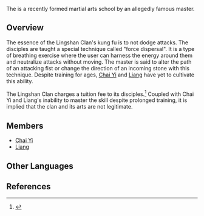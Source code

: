 {{Terminology Infobox
|type         = Martial Arts Clans
}}
The {{Lang|'''Lingshan Clan'''|zh=灵山派|zh_rm=Língshān-pài}} is a recently formed martial arts school by an allegedly famous master.

==Overview==
The essence of the Lingshan Clan's kung fu is to not dodge attacks. The disciples are taught a special technique called "force dispersal". It is a type of breathing exercise where the user can harness the energy around them and neutralize attacks without moving. The master is said to alter the path of an attacking fist or change the direction of an incoming stone with this technique. Despite training for ages, [[Chai Yi]] and [[Liang]] have yet to cultivate this ability.

The Lingshan Clan charges a tuition fee to its disciples.<ref>{{Ref/Quest|A Path Through the Storm}}</ref> Coupled with Chai Yi and Liang's inability to master the skill despite prolonged training, it is implied that the clan and its arts are not legitimate.

==Members==
* [[Chai Yi]]
* [[Liang]]

==Other Languages==
{{Other Languages
|en      = Lingshan Clan
|zhs     = 灵山派
|zhs_rm  = Língshān-pài
|zht     = 靈山派
|zht_rm  = Língshān-pài
|zh_tl   = Soul Mountain Faction
|ja      = {{Rubi|霊|れい|山|さん|派|は}}
|ja_rm   = Reisan-ha
|ja_tl   = Soul Mountain Faction
|ko      = {{tt|영산파|靈山派}}
|ko_rm   = Yeongsan-pa
|ko_tl   = Soul Mountain Faction{{Sino|ko|zh}}
|es      = Clan Lingshan
|fr      = Clan Lingshan
|ru      = Школа Линшань
|ru_tl   = Lingshan School
|th      = สำนัก Lingshan
|th_rm   = Sam-nak Lingshan
|th_tl   = 
|vi      = {{tt|Phái|靈}} {{tt|Linh Sơn|山派}}
|vi_tl   = Soul Mountain Faction{{Sino|vi|zh|part=1}}
|de      = Lingshan-Schule
|de_tl   = Lingshan School
|id      = Klan Lingshan
|pt      = Clã Lingshan
|tr      = 
|tr_tl   = 
|it      = 
|it_tl   = 
}}

==References==
{{Reflist}}